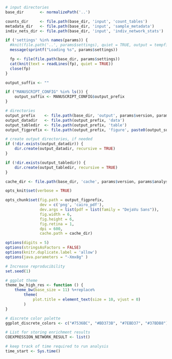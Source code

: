 ```r
# input directories
base_dir       <- normalizePath('..')

counts_dir     <- file.path(base_dir, 'input', 'count_tables')
metadata_dir   <- file.path(base_dir, 'input', 'sample_metadata')
indiv_nets_dir <- file.path(base_dir, 'input', 'indiv_network_stats')
```

```r
if ('settings' %in% names(params)) {
  #knit(file.path('..', params$settings), quiet = TRUE, output = tempfile())
  message(sprintf("Loading %s", params$settings))

  fp <- file(file.path(base_dir, params$settings))
  cat(knit(text = readLines(fp), quiet = TRUE))
  close(fp)
}
```

```r
output_suffix <- ""

if ("MANUSCRIPT_CONFIG" %in% ls()) {
    output_suffix <- MANUSCRIPT_CONFIG$output_prefix
}

# directories
output_prefix    <- file.path(base_dir, 'output', params$version, params$analysis_dirname)
output_datadir   <- file.path(output_prefix, 'data')
output_tabledir  <- file.path(output_prefix, 'table')
output_figprefix <- file.path(output_prefix, 'figure', paste0(output_suffix, '-'))

# create output directories, if needed
if (!dir.exists(output_datadir)) {
    dir.create(output_datadir, recursive = TRUE)
}

if (!dir.exists(output_tabledir)) {
    dir.create(output_tabledir, recursive = TRUE)
}

cache_dir <- file.path(base_dir, 'cache', params$version, params$analysis_dirname, output_suffix)

opts_knit$set(verbose = TRUE)

opts_chunk$set(fig.path = output_figprefix,
               dev = c('png', 'cairo_pdf'),
               dev.args = list(pdf = list(family = "DejaVu Sans")),
               fig.width = 6,
               fig.height = 6,
               fig.retina = 1,
               dpi = 600,
               cache.path = cache_dir)

options(digits = 5)
options(stringsAsFactors = FALSE)
options(knitr.duplicate.label = 'allow')
options(java.parameters = "-Xmx8g" )

# Increase reproducibility
set.seed(1)

# ggplot theme
theme_bw_high_res <- function () {
    theme_bw(base_size = 11) %+replace%
        theme(
            plot.title = element_text(size = 10, vjust = 0)
        )
}

# discrete color palette
ggplot_discrete_colors <- c("#7536BC", "#BD373B", "#7EBD37", "#37BDB8")

# List for storing enrichment results
COEXPRESSION_NETWORK_RESULT <- list()

# keep track of time required to run analysis
time_start <- Sys.time()
```
